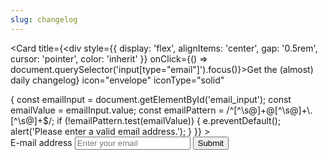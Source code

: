 ```yaml
---
slug: changelog
---
```

<Card
  title={<div style={{ display: 'flex', alignItems: 'center', gap: '0.5rem', cursor: 'pointer', color: 'inherit' }} onClick={() => document.querySelector('input[type="email"]').focus()}>Get the (almost) daily changelog</div>}
  icon="envelope"
  iconType="solid"
>
  <form
    method="POST"
    action="https://customerioforms.com/forms/submit_action?site_id=5f95a74ff6539f0bc48f&form_id=01jk7tf2khhf5satn62531qe25&success_url=https://docs.vapi.ai/changelog"
    className="subscribe-form"
    style={{margin: '1rem 0'}}
    onSubmit={(e) => {
      const emailInput = document.getElementById('email_input');
      const emailValue = emailInput.value;
      const emailPattern = /^[^\s@]+@[^\s@]+\.[^\s@]+$/;
      if (!emailPattern.test(emailValue)) {
        e.preventDefault();
        alert('Please enter a valid email address.');
      }
    }}
  >
    <div className="flex gap-2" style={{ paddingLeft: '0.5rem' }}>
      <label htmlFor="email_input" style={{ display: 'none' }}>E-mail address</label>
      <input
        id="email_input"
        type="email"
        name="email"
        placeholder="Enter your email"
        required
        style={{
          border: '1px solid #e2e8f0',
          borderRadius: '0.375rem',
          padding: '0.5rem 1rem',
          width: '100%',
          fontSize: '0.875rem',
          outline: 'none',
          transition: 'border-color 0.2s ease-in-out',
          color: '#1f2937',
          ':focus': {
            borderColor: '#4f46e5',
            boxShadow: '0 0 0 1px #4f46e5'
          },
          '@media (prefers-color-scheme: dark)': {
            backgroundColor: '#374151',
            borderColor: '#4b5563',
            color: '#f3f4f6',
            '::placeholder': {
              color: '#9ca3af'
            },
            ':focus': {
              borderColor: '#6366f1',
              boxShadow: '0 0 0 1px #6366f1'
            }
          }
        }}
      />
      <button
        type="submit"
        style={{
          backgroundColor: '#37aa9d',
          color: 'white',
          fontWeight: 500,
          padding: '0.5rem 1rem',
          borderRadius: '0.375rem',
          border: 'none',
          cursor: 'pointer',
          transition: 'all 0.2s ease-in-out',
          ':hover': {
            backgroundColor: '#2e8b7d',
            transform: 'translateY(-1px)'
          },
          ':active': {
            transform: 'translateY(0)'
          },
          '@media (prefers-color-scheme: dark)': {
            backgroundColor: '#94ffd2',
            color: '#1f2937',
            ':hover': {
              backgroundColor: '#7cd9b0'
            }
          }
        }}
      >
        Submit
      </button>
    </div>
  </form>
</Card>